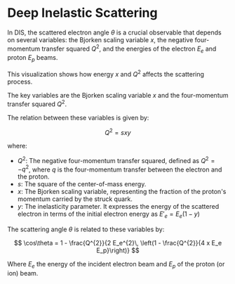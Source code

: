 
# Deep Inelastic Scattering

In DIS, the scattered electron angle $\theta$ is a crucial observable that depends on several variables:
the Bjorken scaling variable $x$, the negative four-momentum transfer squared $Q^{2}$,
and the energies of the electron $E_{e}$ and proton $E_{p}$ beams.

This visualization shows how energy $x$ and $Q^{2}$ affects the scattering process.

<DisScatteredElectron />

The key variables are the Bjorken scaling variable $x$ and the four-momentum transfer squared $Q^{2}$.

The relation between these variables is given by:

$$
Q^{2} = s x y
$$

where:

- $Q^{2}$: The negative four-momentum transfer squared, defined as $Q^{2} = -q^{2}$, where $q$ is the four-momentum transfer between the electron and the proton.
- $s$: The square of the center-of-mass energy.
- $x$: The Bjorken scaling variable, representing the fraction of the proton's momentum carried by the struck quark.
- $y$: The inelasticity parameter. It expresses the energy of the scattered electron in terms of the initial electron energy as $E'_{e} = E_{e} (1 - y)$

The scattering angle $\theta$ is related to these variables by:

$$
\cos\theta = 1 - \frac{Q^{2}}{2 E_e^{2}\, \left(1 - \frac{Q^{2}}{4 x E_e E_p}\right)}
$$

Where $E_{e}$ the energy of the incident electron beam and $E_p$ of the proton (or ion) beam.



